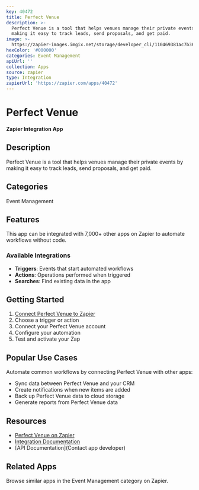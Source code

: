 ```yaml
---
key: 40472
title: Perfect Venue
description: >-
  Perfect Venue is a tool that helps venues manage their private events by
  making it easy to track leads, send proposals, and get paid.
image: >-
  https://zapier-images.imgix.net/storage/developer_cli/110469381ac7b365535aba40af67b42b.png?auto=format%2Ccompress&ixlib=python-3.0.0&q=50
hexColor: '#000000'
categories: Event Management
apiUrl: ''
collection: Apps
source: zapier
type: Integration
zapierUrl: 'https://zapier.com/apps/40472'
---
```

# Perfect Venue

**Zapier Integration App**

## Description

Perfect Venue is a tool that helps venues manage their private events by making it easy to track leads, send proposals, and get paid.

## Categories

Event Management

## Features

This app can be integrated with 7,000+ other apps on Zapier to automate workflows without code.

### Available Integrations

- **Triggers**: Events that start automated workflows
- **Actions**: Operations performed when triggered
- **Searches**: Find existing data in the app

## Getting Started

1. [Connect Perfect Venue to Zapier](https://zapier.com/apps/40472)
2. Choose a trigger or action
3. Connect your Perfect Venue account
4. Configure your automation
5. Test and activate your Zap

## Popular Use Cases

Automate common workflows by connecting Perfect Venue with other apps:

- Sync data between Perfect Venue and your CRM
- Create notifications when new items are added
- Back up Perfect Venue data to cloud storage
- Generate reports from Perfect Venue data

## Resources

- [Perfect Venue on Zapier](https://zapier.com/apps/40472)
- [Integration Documentation](https://zapier.com/apps/40472/integrations)
- [API Documentation](Contact app developer)

## Related Apps

Browse similar apps in the Event Management category on Zapier.
